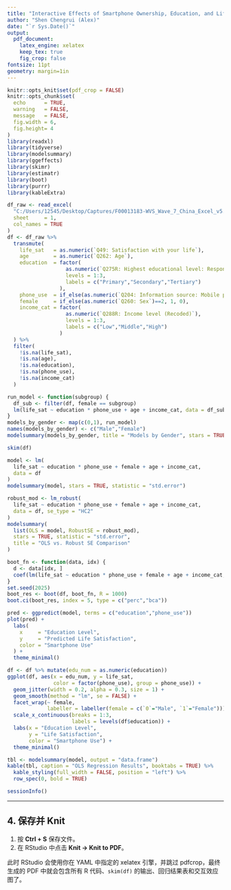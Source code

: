 ```yaml
---
title: "Interactive Effects of Smartphone Ownership, Education, and Life Satisfaction"
author: "Shen Chengrui (Alex)"
date: "`r Sys.Date()`"
output:
  pdf_document:
    latex_engine: xelatex     
    keep_tex: true
    fig_crop: false           
fontsize: 11pt
geometry: margin=1in
---
```


```r
knitr::opts_knit$set(pdf_crop = FALSE)
knitr::opts_chunk$set(
  echo      = TRUE,
  warning   = FALSE,
  message   = FALSE,
  fig.width = 6,
  fig.height= 4
)
library(readxl)
library(tidyverse)
library(modelsummary)
library(ggeffects)
library(skimr)
library(estimatr)   
library(boot)        
library(purrr)       
library(kableExtra)  
```

```r
df_raw <- read_excel(
  "C:/Users/12545/Desktop/Captures/F00013183-WVS_Wave_7_China_Excel_v5.1.xlsx",
  sheet     = 1,
  col_names = TRUE
)
df <- df_raw %>%
  transmute(
    life_sat   = as.numeric(`Q49: Satisfaction with your life`),
    age        = as.numeric(`Q262: Age`),
    education  = factor(
                   as.numeric(`Q275R: Highest educational level: Respondent (recoded into 3 groups)`),
                   levels = 1:3,
                   labels = c("Primary","Secondary","Tertiary")
                 ),
    phone_use  = if_else(as.numeric(`Q204: Information source: Mobile phone`) %in% 1:4, 1, 0),
    female     = if_else(as.numeric(`Q260: Sex`)==2, 1, 0),
    income_cat = factor(
                   as.numeric(`Q288R: Income level (Recoded)`),
                   levels = 1:3,
                   labels = c("Low","Middle","High")
                 )
  ) %>%
  filter(
    !is.na(life_sat),
    !is.na(age),
    !is.na(education),
    !is.na(phone_use),
    !is.na(income_cat)
  )

run_model <- function(subgroup) {
  df_sub <- filter(df, female == subgroup)
  lm(life_sat ~ education * phone_use + age + income_cat, data = df_sub)
}
models_by_gender <- map(c(0,1), run_model)
names(models_by_gender) <- c("Male","Female")
modelsummary(models_by_gender, title = "Models by Gender", stars = TRUE)

skim(df)
```

```r
model <- lm(
  life_sat ~ education * phone_use + female + age + income_cat,
  data = df
)
modelsummary(model, stars = TRUE, statistic = "std.error")
```

```r
robust_mod <- lm_robust(
  life_sat ~ education * phone_use + female + age + income_cat,
  data = df, se_type = "HC2"
)
modelsummary(
  list(OLS = model, RobustSE = robust_mod),
  stars = TRUE, statistic = "std.error",
  title = "OLS vs. Robust SE Comparison"
)
```

```r
boot_fn <- function(data, idx) {
  d <- data[idx, ]
  coef(lm(life_sat ~ education * phone_use + female + age + income_cat, data = d))
}
set.seed(2025)
boot_res <- boot(df, boot_fn, R = 1000)
boot.ci(boot_res, index = 5, type = c("perc","bca"))  
```

```r
pred <- ggpredict(model, terms = c("education","phone_use"))
plot(pred) +
  labs(
    x     = "Education Level",
    y     = "Predicted Life Satisfaction",
    color = "Smartphone Use"
  ) +
  theme_minimal()
```

```r
df <- df %>% mutate(edu_num = as.numeric(education))
ggplot(df, aes(x = edu_num, y = life_sat,
               color = factor(phone_use), group = phone_use)) +
  geom_jitter(width = 0.2, alpha = 0.3, size = 1) +
  geom_smooth(method = "lm", se = FALSE) +
  facet_wrap(~ female,
             labeller = labeller(female = c(`0`="Male", `1`="Female"))) +
  scale_x_continuous(breaks = 1:3,
                     labels = levels(df$education)) +
  labs(x = "Education Level",
       y = "Life Satisfaction",
       color = "Smartphone Use") +
  theme_minimal()
```

```r
tbl <- modelsummary(model, output = "data.frame")
kable(tbl, caption = "OLS Regression Results", booktabs = TRUE) %>%
  kable_styling(full_width = FALSE, position = "left") %>%
  row_spec(0, bold = TRUE)
```

```r
sessionInfo()
```

---

## 4. 保存并 Knit

1. 按 **Ctrl + S** 保存文件。  
2. 在 RStudio 中点击 **Knit → Knit to PDF**。

此时 RStudio 会使用你在 YAML 中指定的 xelatex 引擎，并跳过 pdfcrop，最终生成的 PDF 中就会包含所有 R 代码、`skim(df)` 的输出、回归结果表和交互效应图了。


